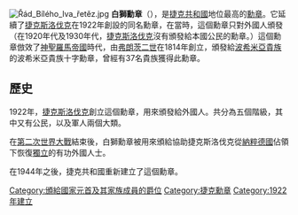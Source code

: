 [[Image:Řád_Bílého_lva_řetěz.jpg|thumb]]
'''白獅勳章'''（{{lang-cs|Řád Bílého lva}}），是[[捷克共和國|捷克共和國]]地位最高的[[勳章|勳章]]。它延續了[[捷克斯洛伐克|捷克斯洛伐克]]在1922年創設的同名勳章，在當時，這個勳章只對外國人頒發（在1920年代及1930年代，[[捷克斯洛伐克|捷克斯洛伐克]]沒有頒發給本國公民的勳章。）這個勳章倣效了[[神聖羅馬帝國|神聖羅馬帝國]]時代，由[[弗朗茨二世_(神圣罗马帝国)|弗朗茨二世]]在1814年創立，頒發給[[波希米亞貴族|波希米亞貴族]]的波希米亞貴族十字勳章，曾經有37名貴族獲得此勳章。

==歷史==
1922年，[[捷克斯洛伐克|捷克斯洛伐克]]創立這個勳章，用來頒發給外國人。共分為五個階級，其中又有公民，以及軍人兩個大類。

在[[第二次世界大戰|第二次世界大戰]]結束後，白獅勳章被用來頒給協助捷克斯洛伐克從[[納粹德國|納粹德國]]佔領下恢復[[獨立|獨立]]的有功外國人士。

在1944年之後，捷克共和國重新建立了這個勳章。
[[Category:頒給國家元首及其家族成員的爵位|Category:頒給國家元首及其家族成員的爵位]]
[[Category:捷克勳章|Category:捷克勳章]]
[[Category:1922年建立|Category:1922年建立]]